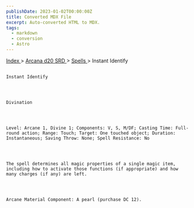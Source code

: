 ```yaml
---
publishDate: 2023-01-02T00:00:00Z
title: Converted MDX File
excerpt: Auto-converted HTML to MDX.
tags:
  - markdown
  - conversion
  - Astro
---
```


[
Index
](-index) >
[
Arcana d20 SRD
](arcana-d20-srd-index) >
[
Spells
](arcana-d20-srd-spells-index) > Instant Identify

##

    Instant Identify




    Divination




    Level: Arcane 1, Divine 1; Components: V, S, M/DF; Casting Time: Full-round action; Range: Touch; Target: One touched object; Duration: Instantaneous; Saving Throw: None; Spell Resistance: No




    The spell determines all magic properties of a single magic item, including how to activate those functions (if appropriate) and how many charges (if any) are left.




    Arcane Material Component: A pearl (purchase DC 12).
